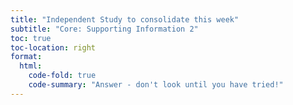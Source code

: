```yaml
---
title: "Independent Study to consolidate this week"
subtitle: "Core: Supporting Information 2"
toc: true
toc-location: right
format:
  html:
    code-fold: true
    code-summary: "Answer - don't look until you have tried!"
---
```



